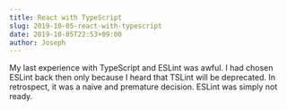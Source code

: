 ```yaml
---
title: React with TypeScript
slug: 2019-10-05-react-with-typescript
date: 2019-10-05T22:53+09:00
author: Joseph
---
```


My last experience with TypeScript and ESLint was awful. I had chosen ESLint back then only because I heard that TSLint will be deprecated. In retrospect, it was a naive and premature decision. ESLint was simply not ready.
